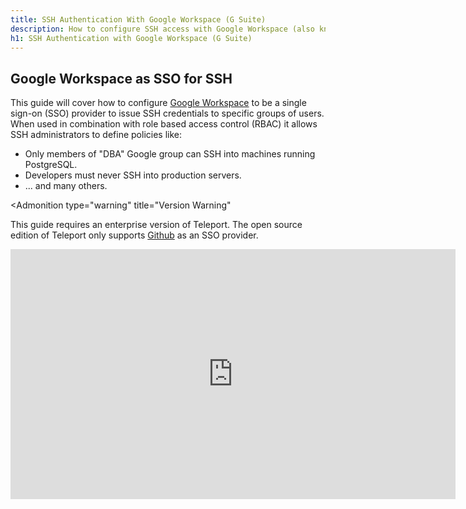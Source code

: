 ```yaml
---
title: SSH Authentication With Google Workspace (G Suite)
description: How to configure SSH access with Google Workspace (also known as G Suite) using Teleport
h1: SSH Authentication with Google Workspace (G Suite)
---
```


## Google Workspace as SSO for SSH

This guide will cover how to configure [Google Workspace](https://workspace.google.com/) to be a
single sign-on (SSO) provider to issue SSH credentials to specific groups of users.
When used in combination with role based access control (RBAC) it allows SSH administrators
to define policies like:

- Only members of "DBA" Google group can SSH into machines running PostgreSQL.
- Developers must never SSH into production servers.
- ... and many others.

<Admonition
  type="warning"
  title="Version Warning"
>
  This guide requires an enterprise version of Teleport. The open source
  edition of Teleport only supports [Github](../../admin-guide.mdx#github-oauth-20) as
  an SSO provider.
</Admonition>

<iframe
  width="712"
  height="400"
  src="https://www.youtube-nocookie.com/embed/WTLWc6nnPfk?rel=0&modestbranding=1"
  frameBorder="0"
  allow="accelerometer; autoplay; encrypted-media; gyroscope; picture-in-picture"
  allowFullScreen
/>

## Prerequisites

Before you get started you’ll need:

- An Enterprise version of Teleport downloaded from [https://dashboard.gravitational.com/](https://dashboard.gravitational.com/web/login).
- Be a Google Workspace Super Admin. As Google Best Practices, we would recommend setting up a separate super admin with 2FA vs using your user.
  - e.g. A dedicated account [ben-ops@practice.io](mailto:ben-ops@practice.io) vs my daily [ben@practice.io](mailto:ben@practice.io)
- Ability to create GCP Project.
  - This might require signing up to GCP, but for this project it won’t require using any paid services. It’s just a side effect of G Suite and GCP being closely related.
- Have a [verified Domain](https://support.google.com/a/answer/60216?hl=en).
- Ability to Setup Google Workspace Groups

## Configure G Suite

1. Obtain OAuth 2.0 credentials
   [https://developers.google.com/identity/protocols/OpenIDConnect](https://developers.google.com/identity/protocols/OpenIDConnect)
2. Create a new Project.
   ![Create New Project](../../../img/gsuite/gsuite-1-new-project.png)
3. Select OAuth client ID.
   ![Create OAuth Creds](../../../img/gsuite/gsuite-2-created-creds.png)
4. Make Application Type Public & Setup Domain Verification
   ![Setup Application Type](../../../img/gsuite/gsuite-3-oauth.png)
5. Copy OAuth Client ID and Client Secret for YAML Below.
   Note: The redirect_url: `https://teleport.example.com:3080/v1/webapi/oidc/callback`

![Copy Client Secret](../../../img/gsuite/gsuite-5-copy-client-id.png)

## Create a Service Account

![Create OAuth Creds](../../../img/gsuite/gsuite-5a-service-account.png)

Leave Service account users roles, and admin roles as blank.

![Create OAuth Creds](../../../img/gsuite/gsuite-5b-service-account.png)

Leave Service account permissions as blank.

![Create OAuth Creds](../../../img/gsuite/gsuite-5c-service-account.png)

### Enable Account Delegation

![Create OAuth Creds](../../../img/gsuite/gsuite-5d-service-account-delegation.png)

![Create OAuth Creds](../../../img/gsuite/gsuite-5e-enable-delegation@2x.png)

### Download Service Account JSON

![Create OAuth Creds](../../../img/gsuite/gsuite-5f-download-json.png)

This JSON file will need to be uploaded to the Authentication server, and will be later referenced by
the OIDC Connector, under `google_service_account_uri` or inline with `google_service_account`.

<Admonition type="note">
  Teleport requires the service account JSON to be uploaded to all Teleport authentication servers when setting
  up in a High Availability config.
</Admonition>

## Manage API Scopes

Before setting the Manage API client access capture the client ID of the service account.

Within GSuite to access the Manage API client access go to Security -> Settings.  Navigate to Advanced Settings and open Manage API client access.  Put the client ID in the Client Name field and the below permissions in the API scopes as a single comma separated line.  Press Authorize.

<Admonition
  type="tip"
  title="Warning"
>
  Do not use the email of the service account. The configuration display will look the same but the service account will not have the domain-wide delegation required. The `client_id` field must be the unique ID number captured from the admin UI. An indicator that this is misconfigured is if you see "Client is unauthorized to retrieve access tokens using this method, or client not authorized for any of the scopes requested." in your log.
</Admonition>

<Admonition
  type="tip"
  title="Note"
>
  The email that you set for `google_admin_email` **must** be the email address of a user that has permission to list all groups, users, and group membership in your G Suite account. This user will generally need super admin privileges.
</Admonition>

**Client Name:** For Client Name: Use the Unique ID for the service account.  [See Video for instructions](https://youtu.be/DG97l8WJ6oU?t=281).

**API Scopes:** Copy these three API Scopes.

```
https://www.googleapis.com/auth/admin.directory.group.member.readonly, https://www.googleapis.com/auth/admin.directory.group.readonly, https://www.googleapis.com/auth/admin.directory.user.readonly
```

![Create OAuth Creds](../../../img/gsuite/gsuite-6a-manage-access.png)

## Create a OIDC Connector

Now, create a OIDC connector [resource](../../admin-guide.mdx#resources).
There are two options for setting the `google_service_account` value.  You can set the JSON file in the auth server and give a URI to the file.
The second is populating the contents via inline.  Inline is required for Teleport Pro.
Write down this template as `gsuite-connector.yaml`:

<Tabs>
  <TabItem label="Google Service Account via URI">
    ```yaml
    (!examples/resources/gworkspace-connector.yaml!)
    ```
  </TabItem>

  <TabItem label="Google Service Account via inline (required for Teleport Pro)">
    ```yaml
    (!examples/resources/gworkspace-connector-inline.yaml!)
    ```
  </TabItem>
</Tabs>


Create the connector using `tctl` tool:

```bsh
$ tctl create gworkspace-connector.yaml
```

## Testing

The Web UI will now contain a new button: "Login with Google". The CLI is
the same as before:

```bsh
$ tsh --proxy=proxy.example.com login
```

This command will print the SSO login URL (and will try to open it
automatically in a browser).

<Admonition
  type="tip"
  title="Tip"
>
  Teleport can use multiple OIDC connectors. In this case a connector name
  can be passed via `tsh login --auth=google`
</Admonition>

## Troubleshooting

If you get "access denied" errors the number one place to check is the audit
log on the Teleport auth server. It is located in `/var/lib/teleport/log` by
default and it will contain the detailed reason why a user's login was denied.

Example of a user being denied due as the role `clusteradmin` wasn't setup.

```json
{"code":"T1001W","error":"role clusteradmin is not found","event":"user.login","method":"oidc","success":false,"time":"2019-06-15T19:38:07Z","uid":"cd9e45d0-b68c-43c3-87cf-73c4e0ec37e9"}
```

Some errors (like filesystem permissions or misconfigured network) can be
diagnosed using Teleport's `stderr` log, which is usually available via:

```bsh
$ sudo journalctl -fu teleport
```

If you wish to increase the verbosity of Teleport's syslog, you can pass the
[`--debug`](../../cli-docs.mdx#teleport-start) flag to `teleport start` command.
